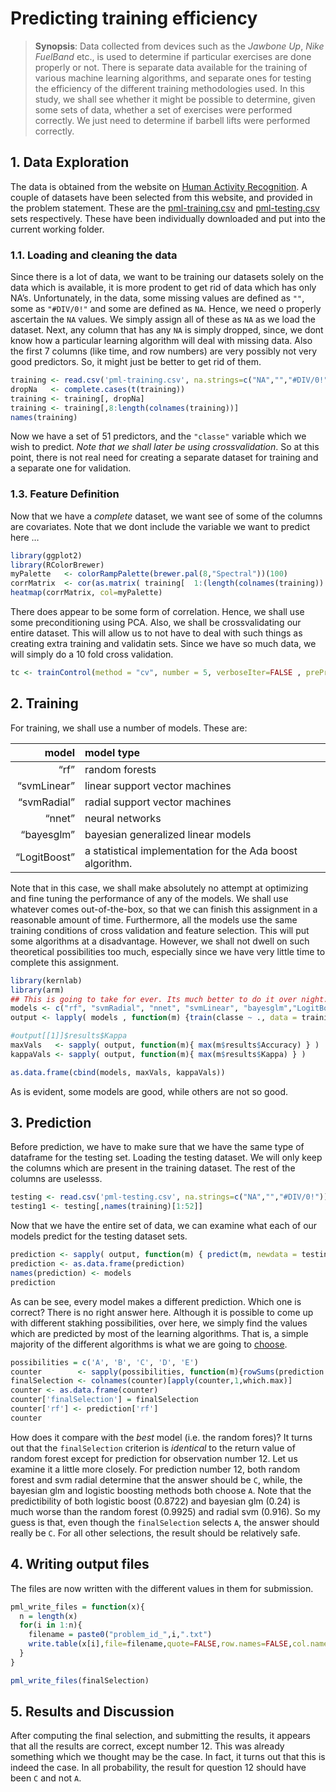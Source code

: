 # Predicting training efficiency

> **Synopsis**: Data collected from devices such as the *Jawbone Up*, *Nike FuelBand* etc., is used to determine if particular exercises are done properly or not. There is separate data available for the training of various machine learning algorithms, and separate ones for testing the efficiency of the different training methodologies used. In this study, we shall see whether it might be possible to determine, given some sets of data, whether a set of exercises were performed correctly. We just need to determine if barbell lifts were performed correctly. 

## 1. Data Exploration

The data is obtained from the website on [Human Activity Recognition][1]. A couple of datasets have been selected from this website, and provided in the problem statement. These are the [pml-training.csv][2] and [pml-testing.csv][3] sets respectively. These have been individually downloaded and put into the current working folder. 

### 1.1. Loading and cleaning the data

Since there is a lot of data, we want to be training our datasets solely on the data which is available, it is more prodent to get rid of data which has only NA's. Unfortunately, in the data, some missing values are defined as `""`, some as `"#DIV/0!"` and some are defined as `NA`. Hence, we need o properly ascertain the `NA` values. We simply assign all of these as `NA` as we load the dataset. Next, any column that has any `NA` is simply dropped, since, we dont know how a particular learning algorithm will deal with missing data. Also the first 7 columns (like time, and row numbers) are very possibly not very good predictors. So, it might just be better to get rid of them. 

```r
training <- read.csv('pml-training.csv', na.strings=c("NA","","#DIV/0!"))
dropNa   <- complete.cases(t(training))
training <- training[, dropNa]
training <- training[,8:length(colnames(training))]
names(training)
```

Now we have a set of 51 predictors, and the `"classe"` variable which we wish to predict. *Note that we shall later be using crossvalidation*. So at this point, there is not real need for creating a separate dataset for training and a separate one for validation.

### 1.3. Feature Definition

Now that we have a *complete* dataset, we want see of some of the columns are covariates. Note that we dont include the variable we want to predict here ...

```r
library(ggplot2)
library(RColorBrewer)
myPalette   <- colorRampPalette(brewer.pal(8,"Spectral"))(100)
corrMatrix  <- cor(as.matrix( training[  1:(length(colnames(training)) -1 )  ] ))
heatmap(corrMatrix, col=myPalette)
```

There does appear to be some form of correlation. Hence, we shall use some preconditioning using PCA. Also, we shall be crossvalidating our entire dataset. This will allow us to not have to deal with such things as creating extra training and validatin sets. Since we have so much data, we will simply do a 10 fold cross validation. 

```r
tc <- trainControl(method = "cv", number = 5, verboseIter=FALSE , preProcOptions="pca", allowParallel=TRUE)
```

## 2. Training

For training, we shall use a number of models. These are:

| model          |  model type                                               |
|---------------:|:----------------------------------------------------------|
| "rf"           |  random forests                                           |
| "svmLinear"    |  linear support vector machines                           |
| "svmRadial"    |  radial support vector machines                           |
| "nnet"         |  neural networks                                          |
| "bayesglm"     |  bayesian generalized linear models                       |
| "LogitBoost"   |  a statistical implementation for the Ada boost algorithm.|
 
Note that in this case, we shall make absolutely no attempt at optimizing and fine tuning the performance of any of the models. We shall use whatever comes out-of-the-box, so that we can finish this assignment in a reasonable amount of time. Furthermore, all the models use the same training conditions of cross validation and feature selection. This will put some algorithms at a disadvantage. However, we shall not dwell on such theoretical possibilities too much, especially since we have very little time to complete this assignment. 

 
```r
library(kernlab)
library(arm)
## This is going to take for ever. Its much better to do it over night. Time to sleep.
models <- c("rf", "svmRadial", "nnet", "svmLinear", "bayesglm","LogitBoost")
output <- lapply( models , function(m) {train(classe ~ ., data = training, method = m, trControl= tc)} )
```


```r

#output[[1]]$results$Kappa
maxVals   <- sapply( output, function(m){ max(m$results$Accuracy) } )
kappaVals <- sapply( output, function(m){ max(m$results$Kappa) } )

as.data.frame(cbind(models, maxVals, kappaVals))

```

As is evident, some models are good, while others are not so good. 

## 3. Prediction

Before prediction, we have to make sure that we have the same type of dataframe for the testing set. Loading the testing dataset. We will only keep the columns which are present in the training dataset. The rest of the columns are uselesss. 

```r
testing <- read.csv('pml-testing.csv', na.strings=c("NA","","#DIV/0!"))
testing1 <- testing[,names(training)[1:52]]
```

Now that we have the entire set of data, we can examine what each of our models predict for the testing dataset sets. 

```r
prediction <- sapply( output, function(m) { predict(m, newdata = testing1) } )
prediction <- as.data.frame(prediction)
names(prediction) <- models
prediction
```

As can be see, every model makes a different prediction. Which one is correct? There is no right answer here. Although it is possible to come up with different stakhing possibilities, over here, we simply find the values which are predicted by most of the learning algorithms. That is, a simple majority of the different algorithms is what we are going to [choose][4].

```r
possibilities = c('A', 'B', 'C', 'D', 'E')
counter        <- sapply(possibilities, function(m){rowSums(prediction == m, na.rm = T)})
finalSelection <- colnames(counter)[apply(counter,1,which.max)] 
counter <- as.data.frame(counter)
counter['finalSelection'] = finalSelection
counter['rf'] <- prediction['rf']
counter
```

How does it compare with the *best* model (i.e. the random fores)? It turns out that the `finalSelection` criterion is *identical* to the return value of random forest except for prediction for observation number 12. Let us examine it a little more closely. For prediction number 12, both random forest and svm radial determine that the answer should be `C`, while, the bayesian glm and logistic boosting methods both choose `A`. Note that the predictibility of both logistic boost (0.8722)  and bayesian glm (0.24) is much worse than the random forest (0.9925) and radial svm (0.916). So my guess is that, even though the `finalSelection` selects `A`, the answer should really be `C`. For all other selections, the result should be relatively safe. 

## 4. Writing output files

The files are now written with the different values in them for submission. 

```r
pml_write_files = function(x){
  n = length(x)
  for(i in 1:n){
    filename = paste0("problem_id_",i,".txt")
    write.table(x[i],file=filename,quote=FALSE,row.names=FALSE,col.names=FALSE)
  }
}

pml_write_files(finalSelection)
```


## 5. Results and Discussion

After computing the final selection, and submitting the results, it appears that all the results are correct, except number 12. This was already something which we thought may be the case. In fact, it turns out that this is indeed the case. In all probability, the result for question 12 should have been `C` and not `A`.

[1]:http://groupware.les.inf.puc-rio.br/har
[2]:https://d396qusza40orc.cloudfront.net/predmachlearn/pml-training.csv
[3]:https://d396qusza40orc.cloudfront.net/predmachlearn/pml-testing.csv
[4]:http://stackoverflow.com/questions/17735859/for-each-row-return-the-column-name-of-the-largest-value"
